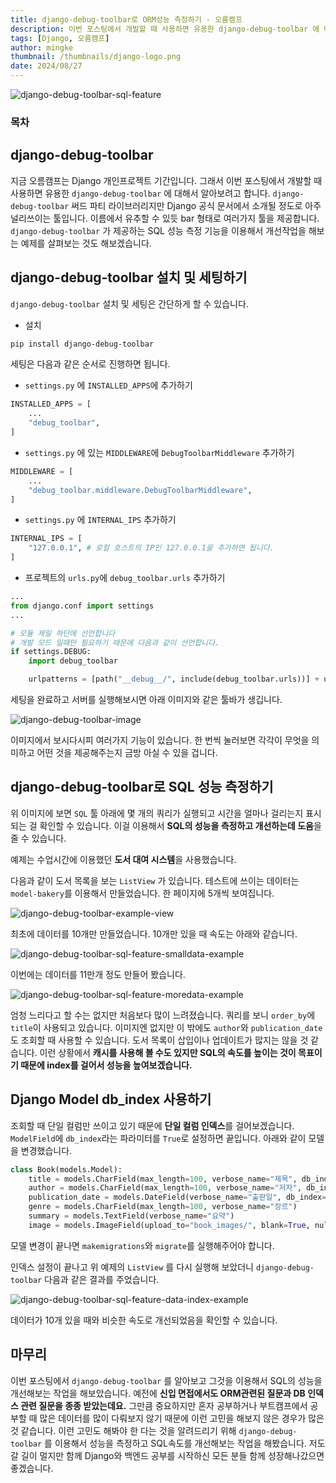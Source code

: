 ```yaml
---
title: django-debug-toolbar로 ORM성능 측정하기 - 오름캠프
description: 이번 포스팅에서 개발할 때 사용하면 유용한 django-debug-toolbar 에 대해서 알아보려고 합니다. django-debug-toolbar 써드 파티 라이브러리지만 Django 공식 문서에서 소개될 정도로 아주 널리쓰이는 툴입니다.
tags: [Django, 오름캠프]
author: mingke
thumbnail: /thumbnails/django-logo.png
date: 2024/08/27
---
```


<Image src="/thumbnails/django-logo.png" alt="django-debug-toolbar-sql-feature" />

### 목차

## django-debug-toolbar

지금 오름캠프는 Django 개인프로젝트 기간입니다. 그래서 이번 포스팅에서 개발할 때 사용하면 유용한 `django-debug-toolbar` 에 대해서 알아보려고 합니다. `django-debug-toolbar` 써드 파티 라이브러리지만 Django 공식 문서에서 소개될 정도로 아주 널리쓰이는 툴입니다. 이름에서 유추할 수 있듯 bar 형태로 여러가지 툴을 제공합니다. `django-debug-toolbar` 가 제공하는 SQL 성능 측정 기능을 이용해서 개선작업을 해보는 예제를 살펴보는 것도 해보겠습니다.

## django-debug-toolbar 설치 및 세팅하기

`django-debug-toolbar` 설치 및 세팅은 간단하게 할 수 있습니다.

- 설치

```bash
pip install django-debug-toolbar
```

세팅은 다음과 같은 순서로 진행하면 됩니다.

- `settings.py` 에 `INSTALLED_APPS`에 추가하기

```python
INSTALLED_APPS = [
    ...
    "debug_toolbar",
]
```

- `settings.py` 에 있는 `MIDDLEWARE`에 `DebugToolbarMiddleware` 추가하기

```python
MIDDLEWARE = [
    ...
    "debug_toolbar.middleware.DebugToolbarMiddleware",
]
```

- `settings.py` 에 `INTERNAL_IPS` 추가하기

```python
INTERNAL_IPS = [
    "127.0.0.1", # 로컬 호스트의 IP인 127.0.0.1을 추가하면 됩니다.
]
```

- 프로젝트의 `urls.py`에 `debug_toolbar.urls` 추가하기

```python
...
from django.conf import settings
...

# 모듈 제일 하단에 선언합니다
# 개발 모드 일때만 필요하기 때문에 다음과 같이 선언합니다.
if settings.DEBUG:
    import debug_toolbar

    urlpatterns = [path("__debug__/", include(debug_toolbar.urls))] + urlpatterns
```

세팅을 완료하고 서버를 실행해보시면 아래 이미지와 같은 툴바가 생깁니다.

<Image
  src="/django-debug-toolbar-sql-feature/01.png"
  alt="django-debug-toolbar-image"
  fullWidth={false}
/>

이미지에서 보시다시피 여러가지 기능이 있습니다. 한 번씩 눌러보면 각각이 무엇을 의미하고 어떤 것을 제공해주는지 금방 아실 수 있을 겁니다.

## django-debug-toolbar로 SQL 성능 측정하기

위 이미지에 보면 `SQL` 툴 아래에 몇 개의 쿼리가 실행되고 시간을 얼마나 걸리는지 표시되는 걸 확인할 수 있습니다. 이걸 이용해서 **SQL의 성능을 측정하고 개선하는데 도움**을 줄 수 있습니다.

예제는 수업시간에 이용했던 **도서 대여 시스템**을 사용했습니다.

다음과 같이 도서 목록을 보는 `ListView` 가 있습니다. 테스트에 쓰이는 데이터는 `model-bakery`를 이용해서 만들었습니다. 한 페이지에 5개씩 보여집니다.

<Image src="/django-debug-toolbar-sql-feature/02.png" alt="django-debug-toolbar-example-view" />

최초에 데이터를 10개만 만들었습니다. 10개만 있을 때 속도는 아래와 같습니다.

<Image
  src="/django-debug-toolbar-sql-feature/03.png"
  alt="django-debug-toolbar-sql-feature-smalldata-example"
/>

이번에는 데이터를 11만개 정도 만들어 봤습니다.

<Image
  src="/django-debug-toolbar-sql-feature/04.png"
  alt="django-debug-toolbar-sql-feature-moredata-example"
/>

엄청 느리다고 할 수는 없지만 처음보다 많이 느려졌습니다. 쿼리를 보니 `order_by`에 `title`이 사용되고 있습니다. 이미지엔 없지만 이 밖에도 `author`와 `publication_date`도 조회할 때 사용할 수 있습니다. 도서 목록이 삽입이나 업데이트가 많지는 않을 것 같습니다. 이런 상황에서 **캐시를 사용해 볼 수도 있지만 SQL의 속도를 높이는 것이 목표이기 때문에 index를 걸어서 성능을 높여보겠습니다.**

## Django Model db_index 사용하기

조회할 때 단일 컬럼만 쓰이고 있기 때문에 **단일 컬럼 인덱스**를 걸어보겠습니다. `ModelField`에 `db_index`라는 파라미터를 `True`로 설정하면 끝입니다. 아래와 같이 모델을 변경했습니다.

```python
class Book(models.Model):
    title = models.CharField(max_length=100, verbose_name="제목", db_index=True)
    author = models.CharField(max_length=100, verbose_name="저자", db_index=True)
    publication_date = models.DateField(verbose_name="출판일", db_index=True)
    genre = models.CharField(max_length=100, verbose_name="장르")
    summary = models.TextField(verbose_name="요약")
    image = models.ImageField(upload_to="book_images/", blank=True, null=True)
```

모델 변경이 끝나면 `makemigrations`와 `migrate`를 실행해주어야 합니다.

인덱스 설정이 끝나고 위 예제의 `ListView` 를 다시 실행해 보았더니 `django-debug-toolbar` 다음과 같은 결과를 주었습니다.

<Image
  src="/django-debug-toolbar-sql-feature/05.png"
  alt="django-debug-toolbar-sql-feature-data-index-example"
/>

데이터가 10개 있을 때와 비슷한 속도로 개선되었음을 확인할 수 있습니다.

## 마무리

이번 포스팅에서 `django-debug-toolbar` 를 알아보고 그것을 이용해서 SQL의 성능을 개선해보는 작업을 해보았습니다. 예전에 **신입 면접에서도 ORM관련된 질문과 DB 인덱스 관련 질문을 종종 받았는데요.** 그만큼 중요하지만 혼자 공부하거나 부트캠프에서 공부할 때 많은 데이터를 많이 다뤄보지 않기 때문에 이런 고민을 해보지 않은 경우가 많은 것 같습니다. 이런 고민도 해봐야 한 다는 것을 알려드리기 위해 `django-debug-toolbar` 를 이용해서 성능을 측정하고 SQL속도를 개선해보는 작업을 해봤습니다. 저도 갈 길이 멀지만 함께 Django와 백엔드 공부를 시작하신 모든 분들 함께 성장해나갔으면 좋겠습니다.

<Link url="https://django-debug-toolbar.readthedocs.io/en/latest/" />

<Link url="https://chaechae.life/blog/django-test-data" />
<Link url="https://chaechae.life/blog/django-model-basic" />
<Link url="https://chaechae.life/blog/sqlalchemy-db-index" />
